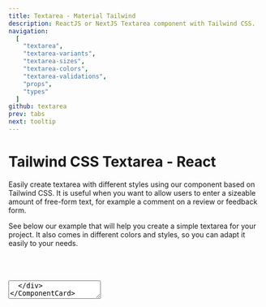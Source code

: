 ```yaml
---
title: Textarea - Material Tailwind
description: ReactJS or NextJS Textarea component with Tailwind CSS.
navigation:
  [
    "textarea",
    "textarea-variants",
    "textarea-sizes",
    "textarea-colors",
    "textarea-validations",
    "props",
    "types"
  ]
github: textarea
prev: tabs
next: tooltip
---
```


# Tailwind CSS Textarea - React

Easily create textarea with different styles using our component based on Tailwind CSS. It is useful when you want to allow users to enter a sizeable amount of free-form text, for example a comment on a review or feedback form.

See below our example that will help you create a simple textarea for your project. It also comes in different colors and styles, so you can adapt it easily to your needs.

<br />
<br />
<br />

<ComponentCard id="textarea">
  <div className="w-96">
    <Textarea label="Message" />
  </div>
</ComponentCard>

```jsx showLineNumbers {1, 4}
import { Input } from "@material-tailwind/react";

export default function Example() {
  return <Textarea label="Message" />;
}
```

---

## Textarea Variants

The textarea component comes with 3 different variants that you can change it using the <Code>variant</Code> prop.

<ComponentCard id="textarea-variants">
  <div className="flex items-end gap-4 w-full">
    <Textarea variant="outlined" label="Outlined" />
    <Textarea variant="standard" label="Standard" />
    <Textarea variant="static" label="Static" placeholder="Static" />
  </div>
</ComponentCard>

```jsx showLineNumbers {6-8}
import { Textarea } from "@material-tailwind/react";

export default function Variants() {
  return (
    <div className="flex items-end gap-4 w-full">
      <Textarea variant="outlined" label="Outlined" />
      <Textarea variant="standard" label="Standard" />
      <Textarea variant="static" label="Static" placeholder="Static" />
    </div>
  );
}
```

---

## Textarea Sizes

The textarea component comes with 2 different sizes that you can change it using the <Code>size</Code> prop.

<ComponentCard id="textarea-sizes">
  <div className="flex items-end gap-4 w-full">
    <Textarea size="md" label="Textarea Medium" />
    <Textarea size="lg" label="Textarea Large" />
  </div>
</ComponentCard>

```jsx showLineNumbers {6-7}
import { Textarea } from "@material-tailwind/react";

export default function Sizes() {
  return (
    <div className="flex items-end gap-4 w-full">
      <Textarea size="md" label="Textarea Medium" />
      <Textarea size="lg" label="Textarea Large" />
    </div>
  );
}
```

---

## Textarea Colors

The textarea component comes with 19 different colors that you can change it using the <Code>color</Code> prop, below there are some examples of the colors but you can check all of the them [here.](#props)

<ComponentCard id="textarea-colors">
  <div className="flex flex-col gap-4 w-96">
    <Textarea color="blue" label="Textarea Blue" />
    <Textarea color="purple" label="Textarea Purple" />
    <Textarea color="indigo" label="Textarea Indigo" />
    <Textarea color="teal" label="Textarea Teal" />
  </div>
</ComponentCard>

```jsx showLineNumbers {6-9}
import { Textarea } from "@material-tailwind/react";

export default function Colors() {
  return (
    <div className="flex flex-col gap-4 w-96">
      <Textarea color="blue" label="Textarea Blue" />
      <Textarea color="purple" label="Textarea Purple" />
      <Textarea color="indigo" label="Textarea Indigo" />
      <Textarea color="teal" label="Textarea Teal" />
    </div>
  );
}
```

---

## Textarea Validations

The textarea component comes with error and success states for performing validations.

<ComponentCard id="textarea-validations">
  <div className="flex items-end gap-4 w-full">
    <Textarea label="Textarea Error" error />
    <Textarea label="Textarea Success" success />
  </div>
</ComponentCard>

```jsx showLineNumbers {6-7}
import { Textarea } from "@material-tailwind/react";

export default function Validations() {
  return (
    <div className="flex items-end gap-4 w-full">
      <Textarea label="Textarea Error" error />
      <Textarea label="Textarea Success" success />
    </div>
  );
}
```

---

## Props

<span id="props" className="scroll-mt-48" />
The following props are available for the textarea component. These are the custom
props that come with we've added for the textarea component and you can use all the
other native textarea props as well.

| Attribute    | Type                       | Description                         | Default                      |
| ------------ | -------------------------- | ----------------------------------- | ---------------------------- |
| `variant`    | [Variant](#types)          | Change textarea variant             | <Code small>outlined</Code>  |
| `size`       | [Size](#types)             | Change textarea size                | <Code small>md</Code>        |
| `color`      | [Color](#types)            | Change textarea color               | <Code small>blue</Code>      |
| `label`      | <Code small>string</Code>  | Add label for textarea              | `''`                         |
| `error`      | <Code small>boolean</Code> | Change textarea state to error      | <Code small>false</Code>     |
| `success`    | <Code small>boolean</Code> | Change textarea state to success    | <Code small>false</Code>     |
| `resize`     | <Code small>boolean</Code> | Makes textarea resizable            | <Code small>false</Code>     |
| `labelProps` | <Code small>Object</Code>  | Add custom props for textarea label | <Code small>undefined</Code> |
| `className`  | <Code small>string</Code>  | Add custom className for textarea   | `''`                         |

---

## Types

<span id="types" className="scroll-mt-48" />

```ts
type variant = "standard" | "outlined" | "static";
```

```ts
type variant = "md" | "lg";
```

```ts
type color =
  | "blue-grey"
  | "grey"
  | "brown"
  | "deep-orange"
  | "orange"
  | "amber"
  | "yellow"
  | "lime"
  | "light-green"
  | "green"
  | "teal"
  | "cyan"
  | "light-blue"
  | "blue"
  | "indigo"
  | "deep-purple"
  | "purple"
  | "pink"
  | "red";
```
